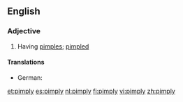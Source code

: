 ==English==

===Adjective===
{{en-adj|pimplier|pimpliest}}

# Having [[pimple]]s; [[pimpled]]

====Translations====
{{trans-top|having pimples; pimpled}}
* German: {{t-|de|picklig}}
{{trans-mid}}
{{trans-bottom}}

[[et:pimply]]
[[es:pimply]]
[[nl:pimply]]
[[fi:pimply]]
[[vi:pimply]]
[[zh:pimply]]
